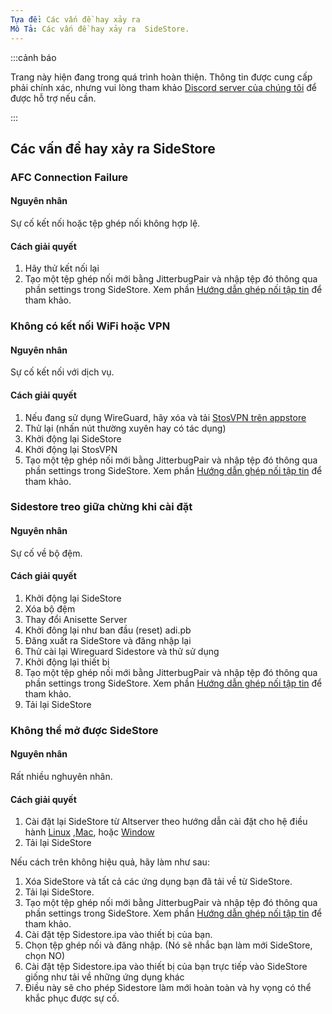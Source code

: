 ```yaml
---
Tựa đề: Các vấn đề hay xảy ra
Mô Tả: Các vấn đề hay xảy ra  SideStore.
---
```


:::cảnh báo

Trang này hiện đang trong quá trình hoàn thiện. Thông tin được cung cấp phải chính xác, nhưng vui lòng tham khảo [Discord server của chúng tôi](https://discord.com/invite/sidestore) để được hỗ trợ nếu cần.

:::

## Các vấn đề hay xảy ra  SideStore

### AFC Connection Failure
#### Nguyên nhân
Sự cố kết nối hoặc tệp ghép nối không hợp lệ.
#### Cách giải quyết
1. Hãy thử kết nối lại
2. Tạo một tệp ghép nối mới bằng JitterbugPair và nhập tệp đó thông qua phần settings trong SideStore. Xem phần [Hướng dẫn ghép nối tập tin](/docs/installation/pairing-file) để tham khảo.

### Không có kết nối WiFi hoặc VPN
#### Nguyên nhân
Sự cố kết nối với dịch vụ.
#### Cách giải quyết
1. Nếu đang sử dụng WireGuard, hãy xóa và tải [StosVPN trên appstore](https://apps.apple.com/us/app/stosvpn/id6744003051)
2. Thử lại (nhấn nút thường xuyên hay có tác dụng)
3. Khởi động lại SideStore
4. Khởi động lại StosVPN
5. Tạo một tệp ghép nối mới bằng JitterbugPair và nhập tệp đó thông qua phần settings trong SideStore. Xem phần [Hướng dẫn ghép nối tập tin](/docs/installation/pairing-file) để tham khảo.

### Sidestore treo giữa chừng khi cài đặt
#### Nguyên nhân
Sự cố về bộ đệm.
#### Cách giải quyết
1. Khởi động lại SideStore
2. Xóa bộ đệm
3. Thay đổi Anisette Server
4. Khởi đông lại như ban đầu (reset) adi.pb
5. Đăng xuất ra SideStore và đăng nhập lại
6. Thử cài lại Wireguard Sidestore và thử sử dụng
7. Khởi động lại thiết bị
8. Tạo một tệp ghép nối mới bằng JitterbugPair và nhập tệp đó thông qua phần settings trong SideStore. Xem phần [Hướng dẫn ghép nối tập tin](/docs/installation/pairing-file) để tham khảo.
9. Tải lại SideStore

### Không thể mở được SideStore
#### Nguyên nhân
Rất nhiều nghuyên nhân.
#### Cách giải quyết
1. Cài đặt lại SideStore từ Altserver theo hướng dẫn cài đặt cho hệ điều hành [Linux](/docs/installation/linux) ,[Mac](/docs/installation/mac), hoặc [Window](/docs/installation/windows)
2. Tải lại SideStore

Nếu cách trên không hiệu quả, hãy làm như sau:

1. Xóa SideStore và tất cả các ứng dụng bạn đã tải về từ SideStore.
2. Tải lại SideStore.
3. Tạo một tệp ghép nối mới bằng JitterbugPair và nhập tệp đó thông qua phần settings trong SideStore. Xem phần [Hướng dẫn ghép nối tập tin](/docs/installation/pairing-file) để tham khảo.
4. Cài đặt tệp Sidestore.ipa vào thiết bị của bạn. 
5. Chọn tệp ghép nối và đăng nhập. (Nó sẽ nhắc bạn làm mới SideStore, chọn NO)
6. Cài đặt tệp Sidestore.ipa vào thiết bị của bạn trực tiếp vào SideStore giống như tải về những ứng dụng khác
7. Điều này sẽ cho phép Sidestore làm mới hoàn toàn và hy vọng có thể khắc phục được sự cố.
